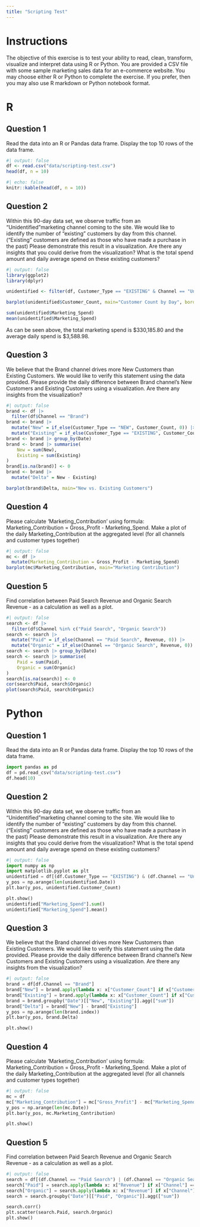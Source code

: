 ```yaml
---
title: "Scripting Test"
---
```


# Instructions

The objective of this exercise is to test your ability to read, clean, transform, visualize and interpret data using R or Python. You are provided a CSV file with some sample marketing sales data for an e-commerce website. You may choose either R or Python to complete the exercise. If you prefer, then you may also use R markdown or Python notebook format.

# R

## Question 1

Read the data into an R or Pandas data frame. Display the top 10 rows of the data frame.

```r
#| output: false
df <- read.csv("data/scripting-test.csv")
head(df, n = 10)
```

```r
#| echo: false
knitr::kable(head(df, n = 10))
```

## Question 2

Within this 90-day data set, we observe traffic from an "Unidentified"marketing channel coming to the site. We would like to identify the number of "existing" customers by day from this channel. ("Existing" customers are defined as those who have made a purchase in the past) Please demonstrate this result in a visualization. Are there any insights that you could derive from the visualization? What is the total spend amount and daily average spend on these existing customers?

```r
#| output: false
library(ggplot2)
library(dplyr)

unidentified <- filter(df, Customer_Type == "EXISTING" & Channel == "Unidentified")
```

```r

barplot(unidentified$Customer_Count, main="Customer Count by Day", border="#545658", col="#ED0000")

sum(unidentified$Marketing_Spend)
mean(unidentified$Marketing_Spend)
```

As can be seen above, the total marketing spend is \$330,185.80 and the average daily spend is \$3,588.98.

## Question 3

We believe that the Brand channel drives more New Customers than Existing Customers. We would like to verify this statement using the data provided. Please provide the daily difference between Brand channel's New Customers and Existing Customers using a visualization. Are there any insights from the visualization?

```r
#| output: false
brand <- df |>
  filter(df$Channel == "Brand")
brand <- brand |>
  mutate("New" = if_else(Customer_Type == "NEW", Customer_Count, 0)) |>
  mutate("Existing" = if_else(Customer_Type == "EXISTING", Customer_Count, 0))
brand <- brand |> group_by(Date)
brand <- brand |> summarise(
    New = sum(New),
    Existing = sum(Existing)
)
brand[is.na(brand)] <- 0
brand <- brand |>
  mutate("Delta" = New - Existing)
```

```r
barplot(brand$Delta, main="New vs. Existing Customers")
```

## Question 4

Please calculate 'Marketing_Contribution' using formula: Marketing_Contribution = Gross_Profit - Marketing_Spend. Make a plot of the daily Marketing_Contribution at the aggregated level (for all channels and customer types together)

```r
#| output: false
mc <- df |>
  mutate(Marketing_Contribution = Gross_Profit - Marketing_Spend)
barplot(mc$Marketing_Contribution, main="Marketing Contribution")
```

## Question 5

Find correlation between Paid Search Revenue and Organic Search Revenue - as a calculation as well as a plot.

```r
#| output: false
search <- df |>
  filter(df$Channel %in% c("Paid Search", "Organic Search"))
search <- search |>
  mutate("Paid" = if_else(Channel == "Paid Search", Revenue, 0)) |>
  mutate("Organic" = if_else(Channel == "Organic Search", Revenue, 0))
search <- search |> group_by(Date)
search <- search |> summarise(
    Paid = sum(Paid),
    Organic = sum(Organic)
)
search[is.na(search)] <- 0
cor(search$Paid, search$Organic)
plot(search$Paid, search$Organic)
```

# Python

## Question 1

Read the data into an R or Pandas data frame. Display the top 10 rows of the data frame.

```python
import pandas as pd
df = pd.read_csv("data/scripting-test.csv")
df.head(10)
```

## Question 2

Within this 90-day data set, we observe traffic from an "Unidentified"marketing channel coming to the site. We would like to identify the number of "existing" customers by day from this channel. ("Existing" customers are defined as those who have made a purchase in the past) Please demonstrate this result in a visualization. Are there any insights that you could derive from the visualization? What is the total spend amount and daily average spend on these existing customers?

```python
#| output: false
import numpy as np
import matplotlib.pyplot as plt
unidentified = df[(df.Customer_Type == "EXISTING") & (df.Channel == "Unidentified")]
y_pos = np.arange(len(unidentified.Date))
plt.bar(y_pos, unidentified.Customer_Count)
```

```python
plt.show()
unidentified["Marketing_Spend"].sum()
unidentified["Marketing_Spend"].mean()
```

## Question 3

We believe that the Brand channel drives more New Customers than Existing Customers. We would like to verify this statement using the data provided. Please provide the daily difference between Brand channel's New Customers and Existing Customers using a visualization. Are there any insights from the visualization?

```python
#| output: false
brand = df[df.Channel == "Brand"]
brand["New"] = brand.apply(lambda x: x["Customer_Count"] if x["Customer_Type"] == "NEW" else 0, axis=1)
brand["Existing"] = brand.apply(lambda x: x["Customer_Count"] if x["Customer_Type"] == "EXISTING" else 0, axis=1)
brand = brand.groupby("Date")[["New", "Existing"]].agg(["sum"])
brand["Delta"] = brand["New"] - brand["Existing"]
y_pos = np.arange(len(brand.index))
plt.bar(y_pos, brand.Delta)
```

```python
plt.show()
```

## Question 4

Please calculate 'Marketing_Contribution' using formula: Marketing_Contribution = Gross_Profit - Marketing_Spend. Make a plot of the daily Marketing_Contribution at the aggregated level (for all channels and customer types together)

```python
#| output: false
mc = df
mc["Marketing_Contribution"] = mc["Gross_Profit"] - mc["Marketing_Spend"]
y_pos = np.arange(len(mc.Date))
plt.bar(y_pos, mc.Marketing_Contribution)
```

```python
plt.show()
```

## Question 5

Find correlation between Paid Search Revenue and Organic Search Revenue - as a calculation as well as a plot.

```python
#| output: false
search = df[(df.Channel == "Paid Search") | (df.Channel == "Organic Search")]
search["Paid"] = search.apply(lambda x: x["Revenue"] if x["Channel"] == "Paid Search" else 0, axis=1)
search["Organic"] = search.apply(lambda x: x["Revenue"] if x["Channel"] == "Organic Search" else 0, axis=1)
search = search.groupby("Date")[["Paid", "Organic"]].agg(["sum"])
```

```python
search.corr()
plt.scatter(search.Paid, search.Organic)
plt.show()
```
